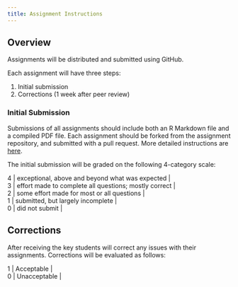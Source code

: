 ```yaml
---
title: Assignment Instructions
---
```


## Overview

Assignments will be distributed and submitted using GitHub.

Each assignment will have three steps:

1.  Initial submission
1.  Corrections (1 week after peer review)

### Initial Submission

Submissions of all assignments should include both an R Markdown file and a compiled PDF file. Each assignment should be forked from the assignment repository, and submitted with a pull request. More detailed instructions are [here](https://github.com/UW-CSSS-564/assignment-2018-0).

The initial submission will be graded on the following 4-category scale:

| 4  | exceptional, above and beyond what was expected        |
| 3  | effort made to complete all questions; mostly correct  |
| 2  | some effort made for most or all questions             |
| 1  | submitted, but largely incomplete                      |
| 0  | did not submit                                         |


## Corrections

After receiving the key students will correct any issues with their
assignments. Corrections will be evaluated as follows:

| 1  | Acceptable   |
| 0  | Unacceptable |
